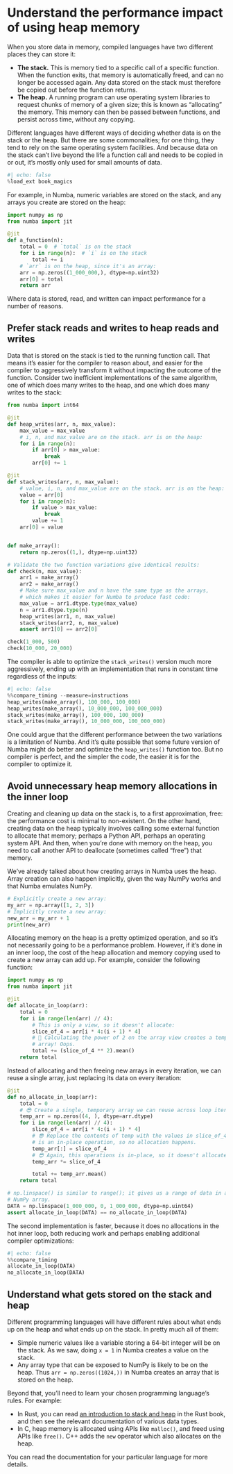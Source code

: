 # Understand the performance impact of using heap memory

When you store data in memory, compiled languages have two different places they can store it:

* **The stack.**
  This is memory tied to a specific call of a specific function.
  When the function exits, that memory is automatically freed, and can no longer be accessed again.
  Any data stored on the stack must therefore be copied out before the function returns.
* **The heap.**
  A running program can use operating system libraries to request chunks of memory of a given size; this is known as "allocating" the memory.
  This memory can then be passed between functions, and persist across time, without any copying.

Different languages have different ways of deciding whether data is on the stack or the heap.
But there are some commonalities; for one thing, they tend to rely on the same operating system facilities.
And because data on the stack can't live beyond the life a function call and needs to be copied in or out, it's mostly only used for small amounts of data.

```python
#| echo: false
%load_ext book_magics
```

For example, in Numba, numeric variables are stored on the stack, and any arrays you create are stored on the heap:

```python
import numpy as np
from numba import jit

@jit
def a_function(n):
    total = 0  # `total` is on the stack
    for i in range(n):  # `i` is on the stack
        total += i
    # `arr` is on the heap, since it's an array:
    arr = np.zeros((1_000_000,), dtype=np.uint32)
    arr[0] = total
    return arr
```

Where data is stored, read, and written can impact performance for a number of reasons.

## Prefer stack reads and writes to heap reads and writes

Data that is stored on the stack is tied to the running function call.
That means it's easier for the compiler to reason about, and easier for the compiler to aggressively transform it without impacting the outcome of the function.
Consider two inefficient implementations of the same algorithm, one of which does many writes to the heap, and one which does many writes to the stack:

```python
from numba import int64

@jit
def heap_writes(arr, n, max_value):
    max_value = max_value
    # i, n, and max_value are on the stack. arr is on the heap:
    for i in range(n):
        if arr[0] > max_value:
            break
        arr[0] += 1

@jit
def stack_writes(arr, n, max_value):
    # value, i, n, and max_value are on the stack. arr is on the heap:
    value = arr[0]
    for i in range(n):
        if value > max_value:
            break
        value += 1
    arr[0] = value


def make_array():
    return np.zeros((1,), dtype=np.uint32)

# Validate the two function variations give identical results:
def check(n, max_value):
    arr1 = make_array()
    arr2 = make_array()
    # Make sure max_value and n have the same type as the arrays,
    # which makes it easier for Numba to produce fast code:
    max_value = arr1.dtype.type(max_value)
    n = arr1.dtype.type(n)
    heap_writes(arr1, n, max_value)
    stack_writes(arr2, n, max_value)
    assert arr1[0] == arr2[0]

check(1_000, 500)
check(10_000, 20_000)
```

The compiler is able to optimize the `stack_writes()` version much more aggressively, ending up with an implementation that runs in constant time regardless of the inputs:

```python
#| echo: false
%%compare_timing --measure=instructions
heap_writes(make_array(), 100_000, 100_000)
heap_writes(make_array(), 10_000_000, 100_000_000)
stack_writes(make_array(), 100_000, 100_000)
stack_writes(make_array(), 10_000_000, 100_000_000)
```

One could argue that the different performance between the two variations is a limitation of Numba.
And it's quite possible that some future version of Numba might do better and optimize the `heap_writes()` function too.
But no compiler is perfect, and the simpler the code, the easier it is for the compiler to optimize it.

## Avoid unnecessary heap memory allocations in the inner loop

Creating and cleaning up data on the stack is, to a first approximation, free: the performance cost is minimal to non-existent.
On the other hand, creating data on the heap typically involves calling some external function to allocate that memory; perhaps a Python API, perhaps an operating system API.
And then, when you're done with memory on the heap, you need to call another API to deallocate (sometimes called "free") that memory.

We've already talked about how creating arrays in Numba uses the heap.
Array creation can also happen implicitly, given the way NumPy works and that Numba emulates NumPy.

```python
# Explicitly create a new array:
my_arr = np.array([1, 2, 3])
# Implicitly create a new array:
new_arr = my_arr + 1
print(new_arr)
```

Allocating memory on the heap is a pretty optimized operation, and so it's not necessarily going to be a performance problem.
However, if it's done in an inner loop, the cost of the heap allocation and memory copying used to create a new array can add up.
For example, consider the following function:

```python
import numpy as np
from numba import jit

@jit
def allocate_in_loop(arr):
    total = 0
    for i in range(len(arr) // 4):
        # This is only a view, so it doesn't allocate:
        slice_of_4 = arr[i * 4:(i + 1) * 4]
        # 🙁 Calculating the power of 2 on the array view creates a temporary
        # array! Oops.
        total += (slice_of_4 ** 2).mean()
    return total
```

Instead of allocating and then freeing new arrays in every iteration, we can reuse a single array, just replacing its data on every iteration:

```python
@jit
def no_allocate_in_loop(arr):
    total = 0
    # 😎 Create a single, temporary array we can reuse across loop iterations.
    temp_arr = np.zeros((4, ), dtype=arr.dtype)
    for i in range(len(arr) // 4):
        slice_of_4 = arr[i * 4:(i + 1) * 4]
        # 😎 Replace the contents of temp with the values in slice_of_4. This
        # is an in-place operation, so no allocation happens.
        temp_arr[:] = slice_of_4
        # 😎 Again, this operations is in-place, so it doesn't allocate:
        temp_arr *= slice_of_4

        total += temp_arr.mean()
    return total

# np.linspace() is similar to range(); it gives us a range of data in a
# NumPy array.
DATA = np.linspace(1_000_000, 0, 1_000_000, dtype=np.uint64)
assert allocate_in_loop(DATA) == no_allocate_in_loop(DATA)
```

The second implementation is faster, because it does no allocations in the hot inner loop, both reducing work and perhaps enabling additional compiler optimizations:

```python
#| echo: false
%%compare_timing
allocate_in_loop(DATA)
no_allocate_in_loop(DATA)
```

## Understand what gets stored on the stack and heap

Different programming languages will have different rules about what ends up on the heap and what ends up on the stack.
In pretty much all of them:

* Simple numeric values like a variable storing a 64-bit integer will be on the stack.
  As we saw, doing `x = 1` in Numba creates a value on the stack.
* Any array type that can be exposed to NumPy is likely to be on the heap.
  Thus `arr = np.zeros((1024,))` in Numba creates an array that is stored on the heap.

Beyond that, you'll need to learn your chosen programming language's rules.
For example:

* In Rust, you can read [an introduction to stack and heap](https://doc.rust-lang.org/book/ch04-01-what-is-ownership.html) in the Rust book, and then see the relevant documentation of various data types.
* In C, heap memory is allocated using APIs like `malloc()`, and freed using APIs like `free()`.
  C++ adds the `new` operator which also allocates on the heap.

You can read the documentation for your particular language for more details.
